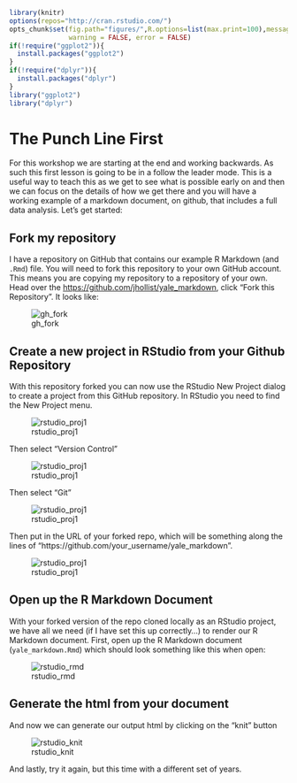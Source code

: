 ```r
library(knitr)
options(repos="http://cran.rstudio.com/")
opts_chunk$set(fig.path="figures/",R.options=list(max.print=100),message = FALSE,
               warning = FALSE, error = FALSE)
if(!require("ggplot2")){
  install.packages("ggplot2")
}
if(!require("dplyr")){
  install.packages("dplyr")
}
library("ggplot2")
library("dplyr")
```

# The Punch Line First

For this workshop we are starting at the end and working backwards.  As such this first lesson is going to be in a follow the leader mode.  This is a useful way to teach this as we get to see what is possible early on and then we can focus on the details of how we get there and you will have a working example of a markdown document, on github, that includes a full data analysis.  Let's get started:

## Fork my repository

I have a repository on GitHub that contains our example R Markdown (and `.Rmd`) file.  You will need to fork this repository to your own GitHub account.  This means you are copying my repository to a repository of your own.  Head over the <https://github.com/jhollist/yale_markdown>, click "Fork this Repository".  It looks like:

![gh_fork](figures/gh_fork.png)

## Create a new project in RStudio from your Github Repository

With this repository forked you can now use the RStudio New Project dialog to create a project from this GitHub repository.  In RStudio you need to find the New Project menu.

![rstudio_proj1](figures/rstudio_proj1.png)

Then select "Version Control"

![rstudio_proj1](figures/rstudio_proj2.png)

Then select "Git"

![rstudio_proj1](figures/rstudio_proj3.png)


Then put in the URL of your forked repo, which will be something along the lines of "https://github.com/your_username/yale_markdown".

![rstudio_proj1](figures/rstudio_proj4.png)

## Open up the R Markdown Document

With your forked version of the repo cloned locally as an RStudio project, we have all we need (if I have set this up correctly...) to render our R Markdown document.  First, open up the R Markdown document (`yale_markdown.Rmd`) which should look something like this when open:

![rstudio_rmd](figures/rstudio_rmd.png)

## Generate the html from your document

And now we can generate our output html by clicking on the "knit" button

![rstudio_knit](figures/rstudio_knit.png)

And lastly, try it again, but this time with a different set of years.